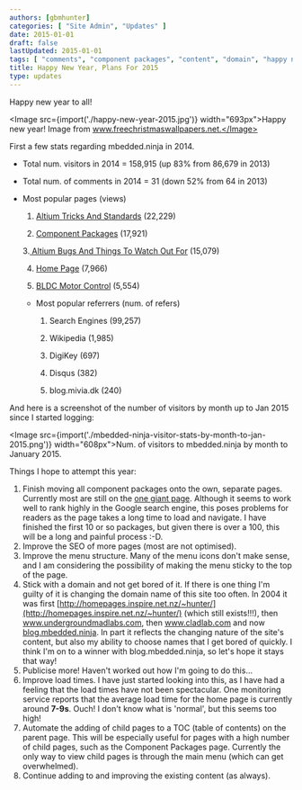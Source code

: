 ```yaml
---
authors: [gbmhunter]
categories: [ "Site Admin", "Updates" ]
date: 2015-01-01
draft: false
lastUpdated: 2015-01-01
tags: [ "comments", "component packages", "content", "domain", "happy new year", "load times", "mbedded.ninja", "plans", "referrers", "SEO", "statistics", "visitors" ]
title: Happy New Year, Plans For 2015
type: updates
---
```



Happy new year to all!

<Image src={import('./happy-new-year-2015.jpg')} width="693px">Happy new year! Image from www.freechristmaswallpapers.net.</Image>

First a few stats regarding mbedded.ninja in 2014.

* Total num. visitors in 2014 = 158,915 (up 83% from 86,679 in 2013)
* Total num. of comments in 2014 = 31 (down 52% from 64 in 2013)
* Most popular pages (views)  

    1. [Altium Tricks And Standards](/electronics/general/altium/altium-tricks-and-standards) (22,229)  

    2. [Component Packages](/pcb-design/component-packages) (17,921)  

    3.[ Altium Bugs And Things To Watch Out For](/electronics/general/altium/altium-bugs-and-things-to-watch-out-for) (15,079)  

    4. [Home Page](/) (7,966)  

    5. [BLDC Motor Control](/electronics/circuit-design/bldc-motor-control) (5,554)

  * Most popular referrers (num. of refers)  

    1. Search Engines (99,257)  

    2. Wikipedia (1,985)  

    3. DigiKey (697)  

    4. Disqus (382)  

    5. blog.mivia.dk (240)

And here is a screenshot of the number of visitors by month up to Jan 2015 since I started logging:

<Image src={import('./mbedded-ninja-visitor-stats-by-month-to-jan-2015.png')} width="608px">Num. of visitors to mbedded.ninja by month to January 2015.</Image>

Things I hope to attempt this year:

1. Finish moving all component packages onto the own, separate pages. Currently most are still on the [one giant page](/pcb-design/component-packages). Although it seems to work well to rank highly in the Google search engine, this poses problems for readers as the page takes a long time to load and navigate. I have finished the first 10 or so packages, but given there is over a 100, this will be a long and painful process :-D.
2. Improve the SEO of more pages (most are not optimised).
3. Improve the menu structure. Many of the menu icons don't make sense, and I am considering the possibility of making the menu sticky to the top of the page.
4. Stick with a domain and not get bored of it. If there is one thing I'm guilty of it is changing the domain name of this site too often. In 2004 it was first [http://homepages.inspire.net.nz/~hunter/](http://homepages.inspire.net.nz/~hunter/) (which still exists!!!), then www.undergroundmadlabs.com, then www.cladlab.com and now [blog.mbedded.ninja](/). In part it reflects the changing nature of the site's content, but also my ability to choose names that I get bored of quickly. I think I'm on to a winner with blog.mbedded.ninja, so let's hope it stays that way!
5. Publicise more! Haven't worked out how I'm going to do this...
6. Improve load times. I have just started looking into this, as I have had a feeling that the load times have not been spectacular. One monitoring service reports that the average load time for the home page is currently around **7-9s**. Ouch! I don't know what is 'normal', but this seems too high!
7. Automate the adding of child pages to a TOC (table of contents) on the parent page. This will be especially useful for pages with a high number of child pages, such as the Component Packages page. Currently the only way to view child pages is through the main menu (which can get overwhelmed).
8. Continue adding to and improving the existing content (as always).

